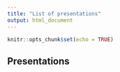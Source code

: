 ```yaml
---
title: "List of presentations"
output: html_document
---
```


```r
knitr::opts_chunk$set(echo = TRUE)
```

## Presentations

